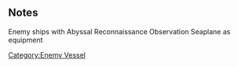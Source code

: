 {{EnemyEquipmentInfoKai|Abyssal Reconnaissance Observation Seaplane}}

==Notes==
<categorytree mode=pages depth=0>Enemy ships with Abyssal Reconnaissance Observation Seaplane as equipment</categorytree>

{{EnemyEquipmentList}}
[[Category:Enemy Vessel]]